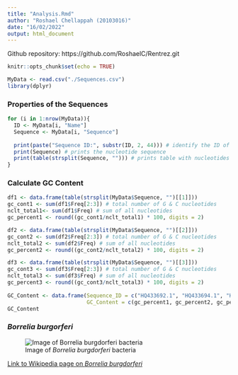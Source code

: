 ```yaml
---
title: "Analysis.Rmd"
author: "Roshael Chellappah (20103016)"
date: "16/02/2022"
output: html_document
---
```


Github repository: https://github.com/RoshaelC/Rentrez.git 

```r
knitr::opts_chunk$set(echo = TRUE)
```

```r
MyData <- read.csv("./Sequences.csv")
library(dplyr)
```

### Properties of the Sequences
```r
for (i in 1:nrow(MyData)){
  ID <- MyData[i, "Name"]
  Sequence <- MyData[i, "Sequence"]
  
  print(paste("Sequence ID:", substr(ID, 2, 44))) # identify the ID of the sequence
  print(Sequence) # prints the nucleotide sequence
  print(table(strsplit(Sequence, ""))) # prints table with nucleotides and number of occurrences within the sequence
}
```

### Calculate GC Content
```r
df1 <- data.frame(table(strsplit(MyData$Sequence, "")[[1]]))
gc_cont1 <- sum(df1$Freq[2:3]) # total number of G & C nucleotides
nclt_total1<- sum(df1$Freq) # sum of all nucleotides
gc_percent1 <- round((gc_cont1/nclt_total1) * 100, digits = 2)

df2 <- data.frame(table(strsplit(MyData$Sequence, "")[[2]])) 
gc_cont2 <- sum(df2$Freq[2:3]) # total number of G & C nucleotides
nclt_total2 <- sum(df2$Freq) # sum of all nucleotides
gc_percent2 <- round((gc_cont2/nclt_total2) * 100, digits = 2)

df3 <- data.frame(table(strsplit(MyData$Sequence, "")[[3]])) 
gc_cont3 <- sum(df3$Freq[2:3]) # total number of G & C nucleotides
nclt_total3 <- sum(df3$Freq) # sum of all nucleotides
gc_percent3 <- round((gc_cont3/nclt_total3) * 100, digits = 2)
  
GC_Content <- data.frame(Sequence_ID = c("HQ433692.1", "HQ433694.1", "HQ433691.1"),
                         GC_Content = c(gc_percent1, gc_percent2, gc_percent3))
GC_Content
```

### *Borrelia burgorferi*
![Image of *Borrelia burgdorferi* bacteria](https://www.bayarealyme.org/wp-content/uploads/2014/08/borrelia-burgdorferi.jpg)

[Link to Wikipedia page on *Borrelia burgdorferi*](https://en.wikipedia.org/wiki/Borrelia_burgdorferi)






